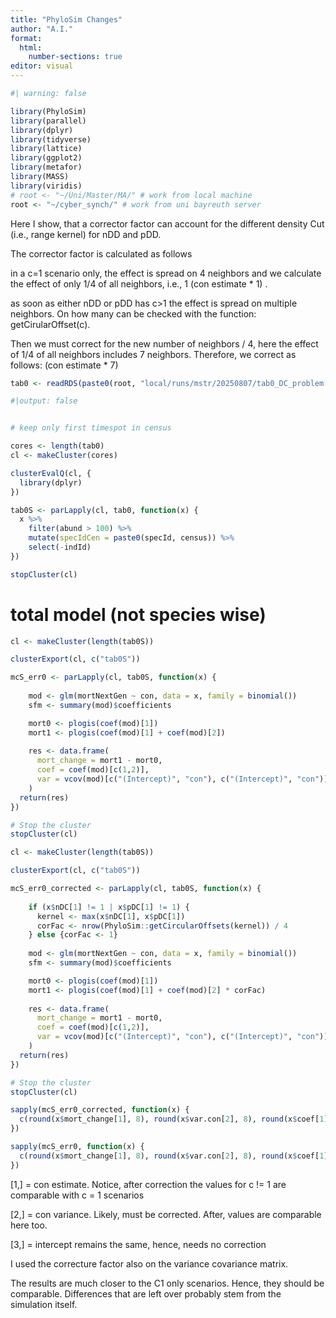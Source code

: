 ```yaml
---
title: "PhyloSim Changes"
author: "A.I."
format:
  html:
    number-sections: true
editor: visual
---
```


```r
#| warning: false

library(PhyloSim)
library(parallel)
library(dplyr)
library(tidyverse)
library(lattice)
library(ggplot2)
library(metafor)
library(MASS)
library(viridis)
# root <- "~/Uni/Master/MA/" # work from local machine
root <- "~/cyber_synch/" # work from uni bayreuth server
```

Here I show, that a corrector factor can account for the different density Cut (i.e., range kernel) for nDD and pDD.

The corrector factor is calculated as follows

in a c=1 scenario only, the effect is spread on 4 neighbors and we calculate the effect of only 1/4 of all neighbors, i.e., 1 (con estimate * 1) .

as soon as either nDD or pDD has c>1 the effect is spread on multiple neighbors. On how many can be checked with the function: getCirularOffset(c).

Then we must correct for the new number of neighbors / 4, here the effect of 1/4 of all neighbors includes 7 neighbors. Therefore, we correct as follows: (con estimate * 7)

```r
tab0 <- readRDS(paste0(root, "local/runs/mstr/20250807/tab0_DC_problem.rds"))
```

```r
#|output: false


# keep only first timespot in census

cores <- length(tab0)
cl <- makeCluster(cores)

clusterEvalQ(cl, {
  library(dplyr)
})

tab0S <- parLapply(cl, tab0, function(x) {
  x %>%
    filter(abund > 100) %>%
    mutate(specIdCen = paste0(specId, census)) %>%
    select(-indId)
})

stopCluster(cl)
```

# total model (not species wise)

```r

cl <- makeCluster(length(tab0S))

clusterExport(cl, c("tab0S"))

mcS_err0 <- parLapply(cl, tab0S, function(x) {
    
    mod <- glm(mortNextGen ~ con, data = x, family = binomial())
    sfm <- summary(mod)$coefficients

    mort0 <- plogis(coef(mod)[1])
    mort1 <- plogis(coef(mod)[1] + coef(mod)[2])
    
    res <- data.frame(
      mort_change = mort1 - mort0,
      coef = coef(mod)[c(1,2)],
      var = vcov(mod)[c("(Intercept)", "con"), c("(Intercept)", "con")]
    )
  return(res)
})

# Stop the cluster
stopCluster(cl)
```

```r

cl <- makeCluster(length(tab0S))

clusterExport(cl, c("tab0S"))

mcS_err0_corrected <- parLapply(cl, tab0S, function(x) {
    
    if (x$nDC[1] != 1 | x$pDC[1] != 1) {
      kernel <- max(x$nDC[1], x$pDC[1])
      corFac <- nrow(PhyloSim::getCircularOffsets(kernel)) / 4
    } else {corFac <- 1}
    
    mod <- glm(mortNextGen ~ con, data = x, family = binomial())
    sfm <- summary(mod)$coefficients

    mort0 <- plogis(coef(mod)[1])
    mort1 <- plogis(coef(mod)[1] + coef(mod)[2] * corFac)
    
    res <- data.frame(
      mort_change = mort1 - mort0,
      coef = coef(mod)[c(1,2)],
      var = vcov(mod)[c("(Intercept)", "con"), c("(Intercept)", "con")] * corFac
    )
  return(res)
})

# Stop the cluster
stopCluster(cl)
```

```r
sapply(mcS_err0_corrected, function(x) {
  c(round(x$mort_change[1], 8), round(x$var.con[2], 8), round(x$coef[1],8))
})
```

```r
sapply(mcS_err0, function(x) {
  c(round(x$mort_change[1], 8), round(x$var.con[2], 8), round(x$coef[1],8))
})
```

[1,] = con estimate. Notice, after correction the values for c != 1 are comparable with c = 1 scenarios

[2,] = con variance. Likely, must be corrected. After, values are comparable here too.

[3,] = intercept remains the same, hence, needs no correction     

I used the correcture factor also on the variance covariance matrix.

The results are much closer to the C1 only scenarios. Hence, they should be comparable. Differences that are left over probably stem from the simulation itself.

